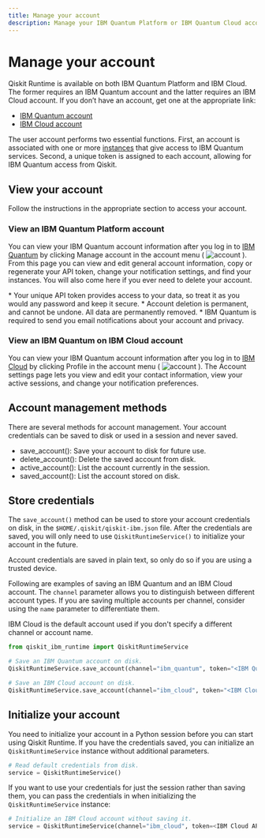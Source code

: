 ```yaml
---
title: Manage your account
description: Manage your IBM Quantum Platform or IBM Quantum Cloud account
---
```

# Manage your account

Qiskit Runtime is available on both IBM Quantum Platform and IBM Cloud. The former requires an IBM Quantum account and the latter requires an IBM Cloud account. If you don’t have an account, get one at the appropriate link:

*   [IBM Quantum account](https://quantum-computing.ibm.com/account)
*   [IBM Cloud account](https://cloud.ibm.com/docs/account?topic=account-account-getting-started)


The user account performs two essential functions. First, an account is associated with one or more [instances](instances) that give access to  IBM Quantum services. Second, a unique token is assigned to each account, allowing for IBM Quantum access from Qiskit.

## View your account

Follow the instructions in the appropriate section to access your account. 

### View an IBM Quantum Platform account 

You can view your IBM Quantum account information after you log in to [IBM Quantum](https://quantum-computing.ibm.com/) by clicking Manage account in the account menu ( ![account](/images/migration/account-231.png) ). From this page you can view and edit general account information, copy or regenerate your API token, change your notification settings, and find your instances. You will also come here if you ever need to delete your account.

<Admonition type="info" title="Notes">
  * Your unique API token provides access to your data, so treat it as you would any password and keep it secure.
  * Account deletion is permanent, and cannot be undone. All data are permanently removed.
  * IBM Quantum is required to send you email notifications about your account and privacy.
</Admonition>

### View an IBM Quantum on IBM Cloud account

You can view your IBM Quantum account information after you log in to [IBM Cloud](https://cloud.ibm.com/quantum/) by clicking Profile in the account menu ( ![account](/images/migration/account-231.png) ). The Account settings page lets you view and edit your contact information, view your active sessions, and change your notification preferences.  

## Account management methods

There are several methods for account management. Your account credentials can be saved to disk or used in a session and never saved.

*   save_account(): Save your account to disk for future use.
*   delete_account(): Delete the saved account from disk.
*   active_account(): List the account currently in the session.
*   saved_account(): List the account stored on disk.

## Store credentials

The `save_account()` method can be used to store your account credentials on disk, in the `$HOME/.qiskit/qiskit-ibm.json` file. After the credentials are saved, you will only need to use `QiskitRuntimeService()` to initialize your account in the future.

<Admonition type="note">
  Account credentials are saved in plain text, so only do so if you are using a trusted device.
</Admonition>

Following are examples of saving an IBM Quantum  and an IBM Cloud account. The `channel` parameter allows you to distinguish between different account types. If you are saving multiple accounts per channel, consider using the `name` parameter to differentiate them.  

<Admonition type="note">
IBM Cloud is the default account used if you don't specify a different channel or account name. 
</Admonition>

```python
from qiskit_ibm_runtime import QiskitRuntimeService

# Save an IBM Quantum account on disk.
QiskitRuntimeService.save_account(channel="ibm_quantum", token="<IBM Quantum API token>", set_as_default=True)

# Save an IBM Cloud account on disk.
QiskitRuntimeService.save_account(channel="ibm_cloud", token="<IBM Cloud API key>", instance="<IBM Cloud CRN>" or "<IBM Cloud service name>")

```

## Initialize your account

You need to initialize your account in a Python session before you can start using Qiskit Runtime. If you have the credentials saved, you can initialize an `QiskitRuntimeService` instance without additional parameters.

```python
# Read default credentials from disk.
service = QiskitRuntimeService()
```

If you want to use your credentials for just the session rather than saving them, you can pass the credentials in when initializing the `QiskitRuntimeService` instance:

```python
# Initialize an IBM Cloud account without saving it.
service = QiskitRuntimeService(channel="ibm_cloud", token=<IBM Cloud API key>, instance=<IBM Cloud CRN>)
```

